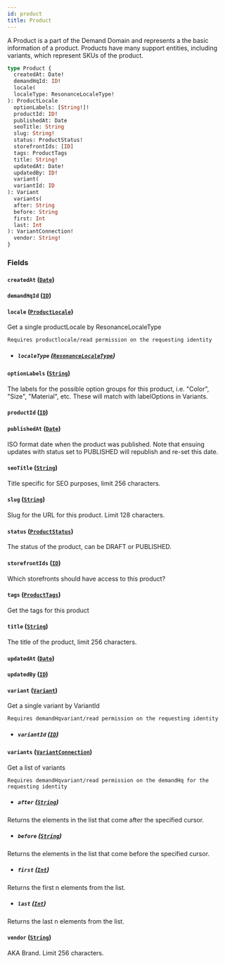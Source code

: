 ```yaml
---
id: product
title: Product
---
```



A Product is a part of the Demand Domain and represents a the basic information of a product.
Products have many support entities, including variants, which represent SKUs of the product.


```graphql
type Product {
  createdAt: Date!
  demandHqId: ID!
  locale(
  localeType: ResonanceLocaleType!
): ProductLocale
  optionLabels: [String!]!
  productId: ID!
  publishedAt: Date
  seoTitle: String
  slug: String!
  status: ProductStatus!
  storefrontIds: [ID]
  tags: ProductTags
  title: String!
  updatedAt: Date!
  updatedBy: ID!
  variant(
  variantId: ID
): Variant
  variants(
  after: String
  before: String
  first: Int
  last: Int
): VariantConnection!
  vendor: String!
}
```


### Fields

#### `createdAt` ([`Date`](/developers/demandhq-apis/demand-api/graphql/reference/scalars/date))




#### `demandHqId` ([`ID`](/developers/demandhq-apis/demand-api/graphql/reference/scalars/id))




#### `locale` ([`ProductLocale`](/developers/demandhq-apis/demand-api/graphql/reference/objects/product-locale))

Get a single productLocale by ResonanceLocaleType

    Requires productlocale/read permission on the requesting identity
- ##### `localeType` ([`ResonanceLocaleType`](/developers/demandhq-apis/demand-api/graphql/reference/enums/resonance-locale-type))




#### `optionLabels` ([`String`](/developers/demandhq-apis/demand-api/graphql/reference/scalars/string))

The labels for the possible option groups for this product, i.e. "Color", "Size", "Material", etc.
These will match with labelOptions in Variants.


#### `productId` ([`ID`](/developers/demandhq-apis/demand-api/graphql/reference/scalars/id))




#### `publishedAt` ([`Date`](/developers/demandhq-apis/demand-api/graphql/reference/scalars/date))

ISO format date when the product was published. Note that ensuing updates with
status set to PUBLISHED will republish and re-set this date.


#### `seoTitle` ([`String`](/developers/demandhq-apis/demand-api/graphql/reference/scalars/string))

Title specific for SEO purposes, limit 256 characters.


#### `slug` ([`String`](/developers/demandhq-apis/demand-api/graphql/reference/scalars/string))

Slug for the URL for this product. Limit 128 characters.


#### `status` ([`ProductStatus`](/developers/demandhq-apis/demand-api/graphql/reference/enums/product-status))

The status of the product, can be DRAFT or PUBLISHED.


#### `storefrontIds` ([`ID`](/developers/demandhq-apis/demand-api/graphql/reference/scalars/id))

Which storefronts should have access to this product?


#### `tags` ([`ProductTags`](/developers/demandhq-apis/demand-api/graphql/reference/objects/product-tags))

Get the tags for this product


#### `title` ([`String`](/developers/demandhq-apis/demand-api/graphql/reference/scalars/string))

The title of the product, limit 256 characters.


#### `updatedAt` ([`Date`](/developers/demandhq-apis/demand-api/graphql/reference/scalars/date))




#### `updatedBy` ([`ID`](/developers/demandhq-apis/demand-api/graphql/reference/scalars/id))




#### `variant` ([`Variant`](/developers/demandhq-apis/demand-api/graphql/reference/objects/variant))

Get a single variant by VariantId

    Requires demandHqvariant/read permission on the requesting identity
- ##### `variantId` ([`ID`](/developers/demandhq-apis/demand-api/graphql/reference/scalars/id))




#### `variants` ([`VariantConnection`](/developers/demandhq-apis/demand-api/graphql/reference/objects/variant-connection))

Get a list of variants

    Requires demandHqvariant/read permission on the demandHq for the requesting identity
- ##### `after` ([`String`](/developers/demandhq-apis/demand-api/graphql/reference/scalars/string))

Returns the elements in the list that come after the specified cursor.


- ##### `before` ([`String`](/developers/demandhq-apis/demand-api/graphql/reference/scalars/string))

Returns the elements in the list that come before the specified cursor.


- ##### `first` ([`Int`](/developers/demandhq-apis/demand-api/graphql/reference/scalars/int))

Returns the first n elements from the list.


- ##### `last` ([`Int`](/developers/demandhq-apis/demand-api/graphql/reference/scalars/int))

Returns the last n elements from the list.


#### `vendor` ([`String`](/developers/demandhq-apis/demand-api/graphql/reference/scalars/string))

AKA Brand. Limit 256 characters.




